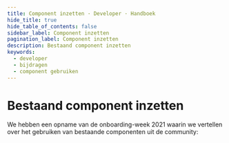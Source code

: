 ```yaml
---
title: Component inzetten · Developer · Handboek
hide_title: true
hide_table_of_contents: false
sidebar_label: Component inzetten
pagination_label: Component inzetten
description: Bestaand component inzetten
keywords:
  - developer
  - bijdragen
  - component gebruiken
---
```



# Bestaand component inzetten

We hebben een opname van de onboarding-week 2021 waarin we vertellen over het gebruiken van bestaande componenten uit de community:

<VideoPlayer videoId="7P6YUT3pmi8" />
